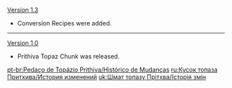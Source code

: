 {{Change History/Header}}
[[Version 1.3]]
*Conversion Recipes were added.
----
[[Version 1.0]]
*Prithiva Topaz Chunk was released.
<noinclude>


[[pt-br:Pedaço de Topázio Prithiva/Histórico de Mudanças]]
[[ru:Кусок топаза Притхива/История изменений]]
[[uk:Шмат топазу Прітхва/Історія змін]]
</noinclude>